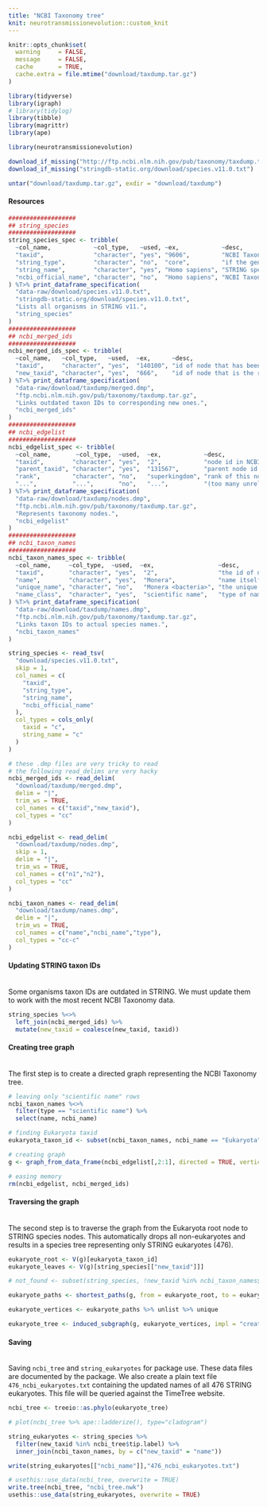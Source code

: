 ```yaml
---
title: "NCBI Taxonomy tree"
knit: neurotransmissionevolution::custom_knit
---
```

```r
knitr::opts_chunk$set(
  warning     = FALSE,
  message     = FALSE,
  cache       = TRUE,
  cache.extra = file.mtime("download/taxdump.tar.gz")
) 

library(tidyverse)
library(igraph)
# library(tidylog)
library(tibble)
library(magrittr)
library(ape)

library(neurotransmissionevolution)
```

<!-- #### **Downloading data** -->
` `  
```r
download_if_missing("http://ftp.ncbi.nlm.nih.gov/pub/taxonomy/taxdump.tar.gz")
download_if_missing("stringdb-static.org/download/species.v11.0.txt")

untar("download/taxdump.tar.gz", exdir = "download/taxdump")
```

<!-- #### **Loading data** -->
#### **Resources**
` `  
```r
###################
## string_species
###################
string_species_spec <- tribble(
  ~col_name,            ~col_type,   ~used, ~ex,            ~desc,
  "taxid",              "character", "yes", "9606",         "NCBI Taxonomy identifier",
  "string_type",        "character", "no",  "core",         "if the genome of this species is core or periphery",
  "string_name",        "character", "yes", "Homo sapiens", "STRING species name",
  "ncbi_official_name", "character", "no",  "Homo sapiens", "NCBI Taxonomy species name"
) %T>% print_dataframe_specification(
  "data-raw/download/species.v11.0.txt",
  "stringdb-static.org/download/species.v11.0.txt",
  "Lists all organisms in STRING v11.",
  "string_species"
)
###################
## ncbi_merged_ids
###################
ncbi_merged_ids_spec <- tribble(
  ~col_name,   ~col_type,   ~used,  ~ex,      ~desc,
  "taxid",     "character", "yes",  "140100", "id of node that has been merged",
  "new_taxid", "character", "yes",  "666",    "id of node that is the result of merging",
) %T>% print_dataframe_specification(
  "data-raw/download/taxdump/merged.dmp",
  "ftp.ncbi.nlm.nih.gov/pub/taxonomy/taxdump.tar.gz",
  "Links outdated taxon IDs to corresponding new ones.",
  "ncbi_merged_ids"
)
###################
## ncbi_edgelist
###################
ncbi_edgelist_spec <- tribble(
  ~col_name,       ~col_type,  ~used,  ~ex,            ~desc,
  "taxid",        "character", "yes",  "2",            "node id in NCBI taxonomy database",
  "parent_taxid", "character", "yes",  "131567",       "parent node id in NCBI taxonomy database",
  "rank",         "character", "no",   "superkingdom", "rank of this node",
  "...",          "...",       "no",   "...",          "(too many unrelated fields)",
) %T>% print_dataframe_specification(
  "data-raw/download/taxdump/nodes.dmp",
  "ftp.ncbi.nlm.nih.gov/pub/taxonomy/taxdump.tar.gz",
  "Represents taxonomy nodes.",
  "ncbi_edgelist"
)
###################
## ncbi_taxon_names
###################
ncbi_taxon_names_spec <- tribble(
  ~col_name,     ~col_type,  ~used,  ~ex,                  ~desc,
  "taxid",       "character", "yes",  "2",                 "the id of node associated with this name",
  "name",        "character", "yes",  "Monera",            "name itself",
  "unique_name", "character", "no",   "Monera <bacteria>", "the unique variant of this name if name not unique",
  "name_class",  "character", "yes",  "scientific name",   "type of name",
) %T>% print_dataframe_specification(
  "data-raw/download/taxdump/names.dmp",
  "ftp.ncbi.nlm.nih.gov/pub/taxonomy/taxdump.tar.gz",
  "Links taxon IDs to actual species names.",
  "ncbi_taxon_names"
)
```

` `  
```r
string_species <- read_tsv(
  "download/species.v11.0.txt",
  skip = 1,
  col_names = c(
    "taxid",
    "string_type",
    "string_name",
    "ncbi_official_name"
  ),
  col_types = cols_only(
    taxid = "c",
    string_name = "c"
  )
)

# these .dmp files are very tricky to read
# the following read_delims are very hacky
ncbi_merged_ids <- read_delim(
  "download/taxdump/merged.dmp",
  delim = "|",
  trim_ws = TRUE,
  col_names = c("taxid","new_taxid"),
  col_types = "cc"
)

ncbi_edgelist <- read_delim(
  "download/taxdump/nodes.dmp",
  skip = 1,
  delim = "|",
  trim_ws = TRUE,
  col_names = c("n1","n2"),
  col_types = "cc"
)

ncbi_taxon_names <- read_delim(
  "download/taxdump/names.dmp",
  delim = "|",
  trim_ws = TRUE,
  col_names = c("name","ncbi_name","type"),
  col_types = "cc-c"
)
```

#### **Updating STRING taxon IDs**
` `  
Some organisms taxon IDs are outdated in STRING. We must update them to work with the most recent NCBI Taxonomy data.
```r
string_species %<>%
  left_join(ncbi_merged_ids) %>%
  mutate(new_taxid = coalesce(new_taxid, taxid))
```

#### **Creating tree graph**
` `  
The first step is to create a directed graph representing the NCBI Taxonomy tree.
```r
# leaving only "scientific name" rows
ncbi_taxon_names %<>%
  filter(type == "scientific name") %>%
  select(name, ncbi_name)

# finding Eukaryota taxid
eukaryota_taxon_id <- subset(ncbi_taxon_names, ncbi_name == "Eukaryota", "name", drop = TRUE)

# creating graph
g <- graph_from_data_frame(ncbi_edgelist[,2:1], directed = TRUE, vertices = ncbi_taxon_names)

# easing memory
rm(ncbi_edgelist, ncbi_merged_ids)
```

#### **Traversing the graph**
` `  
The second step is to traverse the graph from the Eukaryota root node to STRING species nodes. This automatically drops all non-eukaryotes and results in a species tree representing only STRING eukaryotes (476).
```r
eukaryote_root <- V(g)[eukaryota_taxon_id]
eukaryote_leaves <- V(g)[string_species[["new_taxid"]]]

# not_found <- subset(string_species, !new_taxid %in% ncbi_taxon_names$name)

eukaryote_paths <- shortest_paths(g, from = eukaryote_root, to = eukaryote_leaves, mode = "out")$vpath

eukaryote_vertices <- eukaryote_paths %>% unlist %>% unique

eukaryote_tree <- induced_subgraph(g, eukaryote_vertices, impl = "create_from_scratch")
```

#### **Saving**
` `  
Saving `ncbi_tree` and `string_eukaryotes` for package use. These data files are documented by the package.
We also create a plain text file `476_ncbi_eukaryotes.txt` containing the updated names of all 476 STRING eukaryotes. This file will be queried against the TimeTree website.
```r
ncbi_tree <- treeio::as.phylo(eukaryote_tree)

# plot(ncbi_tree %>% ape::ladderize(), type="cladogram")

string_eukaryotes <- string_species %>%
  filter(new_taxid %in% ncbi_tree$tip.label) %>%
  inner_join(ncbi_taxon_names, by = c("new_taxid" = "name"))

write(string_eukaryotes[["ncbi_name"]],"476_ncbi_eukaryotes.txt")

# usethis::use_data(ncbi_tree, overwrite = TRUE)
write.tree(ncbi_tree, "ncbi_tree.nwk")
usethis::use_data(string_eukaryotes, overwrite = TRUE)
```
